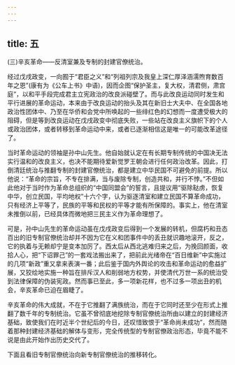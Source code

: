 ```yaml
---
---
---
```

title: 五
---



(三)辛亥革命——反清室兼及专制的封建官僚统治。

经过戊戌政变，一向囿于“君臣之义”和“列祖列宗及我皇上深仁厚泽涵濡煦育数百年之恩”(康有为《公车上书》中语)，因而企图“保护圣主，复大权，清君侧，肃宫庭”，以和平手段完成君主立宪政治的改良派碰壁了。而与此改良运动同时发生和平行进展的革命运动，本来由于改良运动的抬头及其在新旧士大夫中、在全国各地政治性团体中、乃至在华侨和会党中所唤起的一些绯红色的幻想而一度遭受极大的阻碍，但是等到改良运动在戊戌政变中彻底失败，一些站在改良主义旗帜下的个人或政治团体，或者转移到革命运动中来，或者已逐渐相信这是唯一的可能改革途径了。

当时革命运动的领袖是孙中山先生。他自始就认定在有长期专制传统的中国决无法实行温和的改良主义，也决不能期待爱新觉罗王朝会进行任何政治改革。因此，打倒清廷统治与推翻专制的封建官僚统治，都是建立中华民国不可避免的前提。所以他说：“革命的宗旨，不专在排满，当与废除专制，创造共和，并行不悖。”不但如此他对于当时作为革命总组织的“中国同盟会”的誓言，且提议用“驱除鞑虏，恢复中华，创立民国，平均地权”十六个字，认为驱逐清室和建立民国不算革命成功，只有经济上平等了，民族的平等和民权的平等才能有所保障的。事实上，他在清室未推倒以前，已经具体而微地把三民主义作为革命理想了。

可是，孙中山先生的革命运动虽在戊戌政变后得到一个发展的转机，但腐朽和丑态百出的旧专制官僚统治却并不因为它在义和团事件中的丢丑就识趣地滚开，反之，它的执着与无赖却宁是变本加厉了。西太后从西北逃难归来之后，为挽回颜面，收拾人心，把“下诏罪己”的一套戏法搬出来了，把前此光绪帝在“百日维新”中实施过的几项“新政”重又拿来表演一番；此后鉴于国内外舆论的攻击和革命运动的愈益扩展，又狡绘地实施一种旨在排斥汉人和削弱地方权势，并使清代万世一系的统治受到法律保障的伪装宪政。然而事已至此，多一项新花样，也不过多一项出丑的机会，辛亥革命已迫在眉睫了。

辛亥革命的伟大成就，不在于它推翻了满族统治，而在于它同时还至少在形式上推翻了数千年的专制统治。它虽不曾彻底地挖除专制官僚统治所由以建立的封建经济基础，致使我们在时近半个世纪后的今日，还叹惜致恨于“革命尚未成功”，然而随着那种封建经济基础的解体与变形，完全传统型的专制官僚政治形态，毕竟不能不说是由此开始作出历史交代了。

下面且看旧专制官僚统治向新专制官僚统治的推移转化。